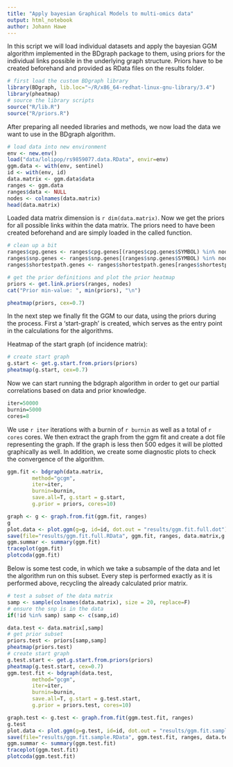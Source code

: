 ```yaml
---
title: "Apply bayesian Graphical Models to multi-omics data"
output: html_notebook
author: Johann Hawe
---
```


In this script we will load individual datasets and apply the bayesian GGM
algorithm implemented in the BDgraph package to them, using priors for the 
individual links possible in the underlying graph structure. Priors
have to be created beforehand and provided as RData files on the results folder.

```r
# first load the custom BDgraph library
library(BDgraph, lib.loc="~/R/x86_64-redhat-linux-gnu-library/3.4")
library(pheatmap)
# source the library scripts
source("R/lib.R")
source("R/priors.R")
```

After preparing all needed libraries and methods, we now load the data we want 
to use in the BDgraph algorithm.

```r
# load data into new environment
env <- new.env()
load("data/lolipop/rs9859077.data.RData", envir=env)
ggm.data <- with(env, sentinel)
id <- with(env, id)
data.matrix <- ggm.data$data
ranges <- ggm.data
ranges$data <- NULL
nodes <- colnames(data.matrix)
head(data.matrix)
```
Loaded data matrix dimension is `r dim(data.matrix)`. 
Now we get the priors for all possible links within the data matrix. The priors
need to have been created beforehand and are simply loaded in the called function.

```r
# clean up a bit
ranges$cpg.genes <- ranges$cpg.genes[(ranges$cpg.genes$SYMBOL) %in% nodes]
ranges$snp.genes <- ranges$snp.genes[(ranges$snp.genes$SYMBOL) %in% nodes]
ranges$shortestpath.genes <- ranges$shortestpath.genes[ranges$shortestpath.genes$SYMBOL %in% nodes]

# get the prior definitions and plot the prior heatmap
priors <- get.link.priors(ranges, nodes)
cat("Prior min-value: ", min(priors), "\n")

pheatmap(priors, cex=0.7)
```

In the next step we finally fit the GGM to our data, using the priors during 
the process. First a 'start-graph' is created, which serves as the entry point
in the calculations for the algorithms.

Heatmap of the start graph (of incidence matrix):
```r
# create start graph
g.start <- get.g.start.from.priors(priors)
pheatmap(g.start, cex=0.7)
```

Now we can start running the bdgraph algorithm in order to get our partial correlations
based on data and prior knowledge. 

```r
iter=50000
burnin=5000
cores=8
```
We use `r iter` iterations with a burnin of `r burnin` as well as a total of
`r cores` cores. We then extract the graph from the ggm fit and create a dot file
representing the graph. If the graph is less then 500 edges it will be plotted graphically
as well.
In addition, we create some diagnostic plots to check the convergence of the 
algorithm.

```r
ggm.fit <- bdgraph(data.matrix, 
        method="gcgm", 
        iter=iter, 
        burnin=burnin,
        save.all=T, g.start = g.start, 
        g.prior = priors, cores=10)

graph <- g <- graph.from.fit(ggm.fit, ranges)
g
plot.data <- plot.ggm(g=g, id=id, dot.out = "results/ggm.fit.full.dot")
save(file="results/ggm.fit.full.RData", ggm.fit, ranges, data.matrix,g.start, priors, graph, plot.data)
ggm.summar <- summary(ggm.fit)
traceplot(ggm.fit)
plotcoda(ggm.fit)
```

Below is some test code, in which we take a subsample of the data and let
the algorithm run on this subset. Every step is performed exactly as it is
performed above, recycling the already calculated prior matrix.


```r
# test a subset of the data matrix
samp <- sample(colnames(data.matrix), size = 20, replace=F)
# ensure the snp is in the data
if(!id %in% samp) samp <- c(samp,id)

data.test <- data.matrix[,samp]
# get prior subset
priors.test <- priors[samp,samp]
pheatmap(priors.test)
# create start graph
g.test.start <- get.g.start.from.priors(priors)
pheatmap(g.test.start, cex=0.7)
ggm.test.fit <- bdgraph(data.test, 
        method="gcgm", 
        iter=iter, 
        burnin=burnin,
        save.all=T, g.start = g.test.start, 
        g.prior = priors.test, cores=10)

graph.test <- g.test <- graph.from.fit(ggm.test.fit, ranges)
g.test
plot.data <- plot.ggm(g=g.test, id=id, dot.out = "results/ggm.fit.sample.dot")
save(file="results/ggm.fit.sample.RData", ggm.test.fit, ranges, data.test,g.test.start, priors.test, graph.test, plot.data)
ggm.summar <- summary(ggm.test.fit)
traceplot(ggm.test.fit)
plotcoda(ggm.test.fit)

```
